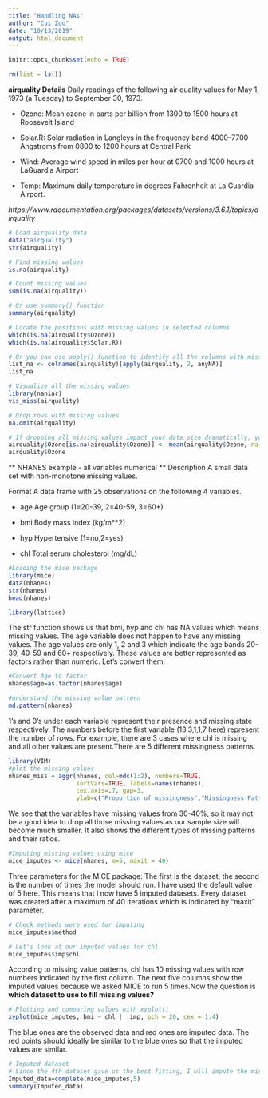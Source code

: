 ---
title: "Handling NAs"
author: "Cui Zou"
date: "10/13/2019"
output: html_document
---

```{r setup, include=FALSE}
knitr::opts_chunk$set(echo = TRUE)
```

```{r}
rm(list = ls())
```

**airquality Details**
Daily readings of the following air quality values for May 1, 1973 (a Tuesday) to September 30, 1973.

* Ozone: Mean ozone in parts per billion from 1300 to 1500 hours at Roosevelt Island

* Solar.R: Solar radiation in Langleys in the frequency band 4000--7700 Angstroms from 0800 to 1200 hours at Central Park

* Wind: Average wind speed in miles per hour at 0700 and 1000 hours at LaGuardia Airport

* Temp: Maximum daily temperature in degrees Fahrenheit at La Guardia Airport.

*https://www.rdocumentation.org/packages/datasets/versions/3.6.1/topics/airquality*

```{r}
# Load airquality data
data("airquality")
str(airquality)
```

```{r}
# Find missing values
is.na(airquality)
```

```{r}
# Count missing values
sum(is.na(airquality))
```

```{r}
# Or use summary() function
summary(airquality)

```

```{r}
# Locate the positions with missing values in selected columns
which(is.na(airquality$Ozone))
which(is.na(airquality$Solar.R))
```

```{r}
# Or you can use apply() function to identify all the columns with missing values
list_na <- colnames(airquality)[apply(airquality, 2, anyNA)]
list_na
```

```{r}
# Visualize all the missing values
library(naniar)
vis_miss(airquality)
```

```{r}
# Drop rows with missing values
na.omit(airquality)

```

```{r}
# If dropping all missing values impact your data size dramatically, you may replace those NAs with other values
airquality$Ozone[is.na(airquality$Ozone)] <- mean(airquality$Ozone, na.rm=TRUE)
airquality$Ozone
```


** NHANES example - all variables numerical **
Description
A small data set with non-monotone missing values.

Format
A data frame with 25 observations on the following 4 variables.

* age
Age group (1=20-39, 2=40-59, 3=60+)

* bmi
Body mass index (kg/m**2)

* hyp
Hypertensive (1=no,2=yes)

* chl
Total serum cholesterol (mg/dL)

```{r}
#Loading the mice package
library(mice)
data(nhanes)
str(nhanes)
head(nhanes)

library(lattice)

```

The str function shows us that bmi, hyp and chl has NA values which means missing values. The age variable does not happen to have any missing values. The age values are only 1, 2 and 3 which indicate the age bands 20-39, 40-59 and 60+ respectively. These values are better represented as factors rather than numeric. Let’s convert them:

```{r}
#Convert Age to factor
nhanes$age=as.factor(nhanes$age)
```

```{r}
#understand the missing value pattern
md.pattern(nhanes)
```

1’s and 0’s under each variable represent their presence and missing state respectively. The numbers before the first variable (13,3,1,1,7 here) represent the number of rows. For example, there are 3 cases where chl is missing and all other values are present.There are 5 different missingness patterns. 

```{r}
library(VIM)
#plot the missing values
nhanes_miss = aggr(nhanes, col=mdc(1:2), numbers=TRUE, 
                   sortVars=TRUE, labels=names(nhanes), 
                   cex.axis=.7, gap=3, 
                   ylab=c("Proportion of missingness","Missingness Pattern"))
```

We see that the variables have missing values from 30-40%, so it may not be a good idea to drop all those missing values as our sample size will become much smaller. It also shows the different types of missing patterns and their ratios. 

```{r}
#Imputing missing values using mice
mice_imputes <- mice(nhanes, m=5, maxit = 40)
```

Three parameters for the MICE package: The first is the dataset, the second is the number of times the model should run. I have used the default value of 5 here. This means that I now have 5 imputed datasets. Every dataset was created after a maximum of 40 iterations which is indicated by “maxit” parameter.

```{r}
# Check methods were used for imputing
mice_imputes$method

```

```{r}
# Let's look at our imputed values for chl
mice_imputes$imp$chl
```

According to missing value patterns, chl has 10 missing values with row numbers indicated by the first column. The next five columns show the imputed values because we asked MICE to run 5 times.Now the question is **which dataset to use to fill missing values?**

```{r}
# Plotting and comparing values with xyplot()
xyplot(mice_imputes, bmi ~ chl | .imp, pch = 20, cex = 1.4)
```

The blue ones are the observed data and red ones are imputed data. The red points should ideally be similar to the blue ones so that the imputed values are similar. 

```{r}
# Imputed dataset
# Since the 4th dataset gave us the best fitting, I will impute the missing values from it.
Imputed_data=complete(mice_imputes,5)
summary(Imputed_data)
```







